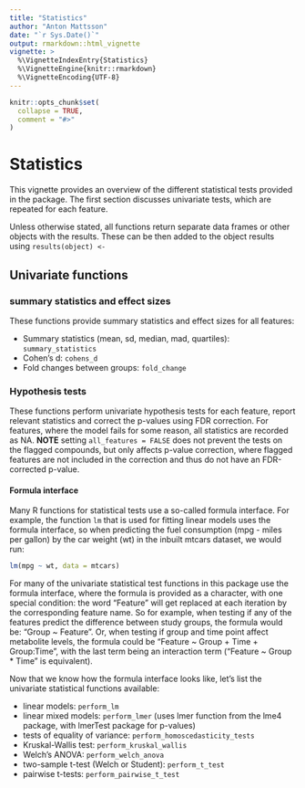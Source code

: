 ```yaml
---
title: "Statistics"
author: "Anton Mattsson"
date: "`r Sys.Date()`"
output: rmarkdown::html_vignette
vignette: >
  %\VignetteIndexEntry{Statistics}
  %\VignetteEngine{knitr::rmarkdown}
  %\VignetteEncoding{UTF-8}
---
```


```r
knitr::opts_chunk$set(
  collapse = TRUE,
  comment = "#>"
)
```

# Statistics

This vignette provides an overview of the different statistical tests provided in the package. The first section discusses univariate tests, which are repeated for each feature.

Unless otherwise stated, all functions return separate data frames or other objects with the results. These can be then added to the object results using ```results(object) <- ```

## Univariate functions

### summary statistics and effect sizes

These functions provide summary statistics and effect sizes for all features:

- Summary statistics (mean, sd, median, mad, quartiles): ```summary_statistics```  
- Cohen's d: ```cohens_d```  
- Fold changes between groups: ```fold_change```

### Hypothesis tests

These functions perform univariate hypothesis tests for each feature, report relevant statistics and correct the p-values using FDR correction. For features, where the model fails for some reason, all statistics are recorded as NA. **NOTE** setting ```all_features = FALSE``` does not prevent the tests on the flagged compounds, but only affects p-value correction, where flagged features are not included in the correction and thus do not have an FDR-corrected p-value.

#### Formula interface

Many R functions for statistical tests use a so-called formula interface. For example, the function ```lm``` that is used for fitting linear models uses the formula interface, so when predicting the fuel consumption (mpg - miles per gallon) by the car weight (wt) in the inbuilt mtcars dataset, we would run:

```r
lm(mpg ~ wt, data = mtcars)
```

For many of the univariate statistical test functions in this package use the formula interface, where the formula is provided as a character, with one special condition: the word "Feature" will get replaced at each iteration by the corresponding feature name. So for example, when testing if any of the features predict the difference between study groups, the formula would be: "Group ~ Feature". Or, when testing if group and time point affect metabolite levels, the formula could be "Feature ~ Group + Time + Group:Time", with the last term being an interaction term ("Feature ~ Group * Time" is equivalent).

Now that we know how the formula interface looks like, let's list the univariate statistical functions available:

- linear models: ```perform_lm```  
- linear mixed models: ```perform_lmer``` (uses lmer function from the lme4 package, with lmerTest package for p-values)  
- tests of equality of variance: ```perform_homoscedasticity_tests```
- Kruskal-Wallis test: ```perform_kruskal_wallis```  
- Welch's ANOVA: ```perform_welch_anova```  
- two-sample t-test (Welch or Student): ```perform_t_test```  
- pairwise t-tests: ```perform_pairwise_t_test```

